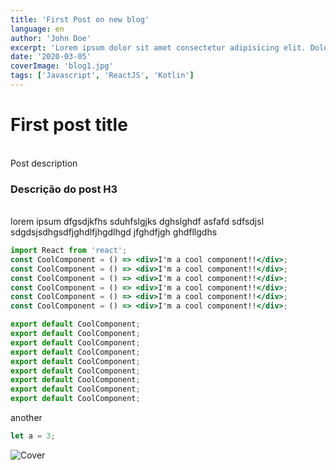 ```yaml
---
title: 'First Post on new blog'
language: en
author: 'John Doe'
excerpt: 'Lorem ipsum dolor sit amet consectetur adipisicing elit. Doloremque odio alias similique repudiandae ratione'
date: '2020-03-05'
coverImage: 'blog1.jpg'
tags: ['Javascript', 'ReactJS', 'Kotlin']
---
```


# First post title

<br />
Post description

<br />

### Descrição do post H3

<br />
lorem ipsum dfgsdjkfhs sduhfslgjks dghslghdf asfafd sdfsdjsl sdgdsjsdhgsdfjghdlfjhgdlhgd
jfghdfjgh ghdfllgdhs

<br />

```jsx
import React from 'react';
const CoolComponent = () => <div>I'm a cool component!!</div>;
const CoolComponent = () => <div>I'm a cool component!!</div>;
const CoolComponent = () => <div>I'm a cool component!!</div>;
const CoolComponent = () => <div>I'm a cool component!!</div>;
const CoolComponent = () => <div>I'm a cool component!!</div>;
const CoolComponent = () => <div>I'm a cool component!!</div>;

export default CoolComponent;
export default CoolComponent;
export default CoolComponent;
export default CoolComponent;
export default CoolComponent;
export default CoolComponent;
export default CoolComponent;
export default CoolComponent;
export default CoolComponent;
```

another

```javascript
let a = 3;
```

![Cover](/blog1.jpg)
